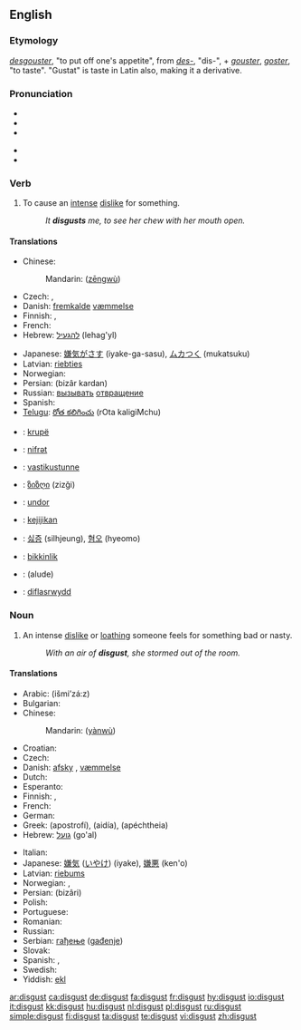 ==English==

===Etymology===
{{etyl|fro}} ''[[desgouster]]'', "to put off one's appetite", from ''[[des-]]'', "dis-", + ''[[gouster]]'', ''[[goster]]'', "to taste". "Gustat" is taste in Latin also, making it a derivative.

===Pronunciation===
* {{enPR|dĭs-kŭst'}}
* {{IPA|/dɪsˈgʌst/}}
* {{audio|En-us-disgust.ogg|Audio (US)}}
<!--* {{SAMPA|/En=dIs"kVst/}} --> <!-- SAMPA template doesn't work correctly -->
* {{SAMPA|/dIs"kVst/}}
* {{rhymes|ʌst}}

===Verb===
{{en-verb}}

# To cause an [[intense]] [[dislike]] for something.
#: ''It '''disgusts''' me, to see her chew with her mouth open.''

====Translations====
{{trans-top|to cause an intense dislike for something}}
* Chinese:
*: Mandarin: {{zh-ts|憎惡|憎恶}} ([[zēng]][[wù]])
* Czech: {{t-|cs|zhnusit}}, {{t-|cs|znechutit}}
* Danish: [[fremkalde]] [[væmmelse]]
* Finnish: {{t-|fi|iljettää}}, {{t-|fi|inhottaa}}
* French: {{t+|fr|dégoûter}}
* Hebrew: [[להגעיל]] (lehag'yl)
{{trans-mid}}
* Japanese: [[嫌気がさす]] (iyake-ga-sasu), [[ムカつく]] (mukatsuku)
* Latvian: [[riebties]]
* Norwegian: {{t+|no|avsky}}
* Persian: {{fa-Arab|[[بیزار کردن]]}} (bizâr kardan)
* Russian: [[вызывать]] [[отвращение]]
* Spanish: {{t-|es|repugnar}}
* [[Telugu]]: [[రోత కలిగించు]] (rOta kaligiMchu)
{{trans-bottom}}

{{checktrans-top}}
* {{ttbc|Albanian}}: [[krupë]]
* {{ttbc|Azeri}}: [[nifrәt]]
* {{ttbc|Estonian}}: [[vastikustunne]]
* {{ttbc|Georgian}}: [[ზიზღი]] (zizği)
* {{ttbc|Hungarian}}: [[undor]]
* {{ttbc|Indonesian}}: [[kejijikan]]
* {{ttbc|Korean}}: [[싫증]] (silhjeung), [[혐오]] (hyeomo)
* {{ttbc|Turkish}}: [[bikkinlik]]
* {{ttbc|Uyghur}}: (alude)
* {{ttbc|Welsh}}: [[diflasrwydd]]
{{trans-bottom}}

===Noun===
{{wikipedia}}
{{en-noun|-}}

# An intense [[dislike]] or [[loathing]] someone feels for something bad or nasty.
#: ''With an air of '''disgust''', she stormed out of the room.''

====Translations====
{{trans-top|an intense dislike or repugnance}}
* Arabic: {{Arab|[[اشمئزاز|إشمئزاز]]}} (išmi’zá:z) {{m}}
* Bulgarian: {{t+|bg|отвращение|n|tr=otvraşenie|sc=Cyrl}}
* Chinese:
*: Mandarin: {{zh-ts|厭惡|厌恶}} ([[yàn]][[wù]])
* Croatian: {{t-|hr|gađenje|n}}
* Czech: {{t-|cs|hnus|m}}
* Danish: [[afsky]] {{c}}, [[væmmelse]] {{c}}
* Dutch: {{t+|nl|afschuw}}
* Esperanto: {{t-|eo|naŭzo|xs=Esperanto}}
* Finnish: {{t-|fi|inho}}, {{t-|fi|vastenmielisyys}}
* French: {{t+|fr|dégoût|m}}
* German: {{t+|de|Ekel}}
* Greek: {{t+|el|αποστροφή|f|sc=Grek}} (apostrofí), {{t+|el|αηδία|f|sc=Grek}} (aidía), {{t+|el|απέχθεια|f|sc=Grek}} (apéchtheia)
* Hebrew: [[גועל]] (go'al) {{m}}
{{trans-mid}}
* Italian: {{t-|it|disgusto|m}}
* Japanese: [[嫌気]] ([[いやけ]]) (iyake), [[嫌悪]] (ken'o)
* Latvian: [[riebums]]
* Norwegian: {{t+|no|avsky|m}}, {{t-|no|vemmelse|m}}
* Persian: {{fa-Arab|[[بیزاری]]}} (bizâri)
* Polish: {{t-|pl|odraza|f}}
* Portuguese: {{t+|pt|repugnância|f}}
* Romanian: {{t-|ro|dezgust}}
* Russian: {{t+|ru|отвращение|n|tr=otvraščénije|sc=Cyrl}}
* Serbian: [[гађење]] ([[gađenje]]) {{n}}
* Slovak: {{t-|sk|odpor}}
* Spanish: {{t-|es|repugnancia|f}}, {{t+|es|asco|m}}
* Swedish: {{t+|sv|äckel}}
* Yiddish: [[ekl]]
{{trans-bottom}}

[[ar:disgust]]
[[ca:disgust]]
[[de:disgust]]
[[fa:disgust]]
[[fr:disgust]]
[[hy:disgust]]
[[io:disgust]]
[[it:disgust]]
[[kk:disgust]]
[[hu:disgust]]
[[nl:disgust]]
[[pl:disgust]]
[[ru:disgust]]
[[simple:disgust]]
[[fi:disgust]]
[[ta:disgust]]
[[te:disgust]]
[[vi:disgust]]
[[zh:disgust]]